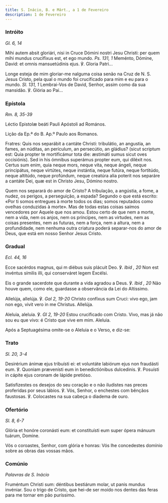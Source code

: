 ```yaml
---
title: S. Inácio, B. e Márt., a 1 de Fevereiro
description: 1 de Fevereiro
---
```


### Intróito

<em>Gl. 6, 14</em>

<div class="side-by-side not-content">

Mihi autem absit gloriári, nisi in Cruce Dómini nostri Jesu Christi: per quem mihi mundus crucifíxus est, et ego mundo. <em>Ps. 131, 1</em> Meménto, Dómine, David: et omnis mansuetúdinis ejus. ℣. Gloria Patri...

Longe esteja de mim gloriar-me nalguma coisa senão na Cruz de N. S. Jesus Cristo, pela qual o mundo foi crucificado para mim e eu para o mundo. <em>Sl. 131, 1</em> Lembrai-Vos de David, Senhor, assim como da sua mansidão. ℣. Glória ao Pai...

</div>

### Epístola

<em>Rm. 8, 35-39</em>

<div class="side-by-side not-content">

Léctio Epistolæ beáti Pauli Apóstoli ad Romános.

Lição da Ep.ª do B. Ap.º Paulo aos Romanos.

Fratres: Quis nos separábit a cantáte Christi: tribulátio, an angustia, an fames, an núditas, an perículum, an persecútio, an gládius? (sicut scriptum est: Quia propter te mortificámur tota die: æstimáti sumus sicut oves occisiónis). Sed in his ómnibus superámus propter eum, qui diléxit nos. Certus sum enim, quia neque mors, neque vita, neque ángeli, neque principátus, neque virtútes, neque instántia, neque futúra, neque fortitúdo, neque altitúdo, neque profúndum, neque creatúra alia poterit nos separáre a cantáte Dei, quæ est in Christo Jesu, Dómino nostro.

Quem nos separará do amor de Cristo? A tribulação, a angústia, a fome, a nudez, os perigos, a perseguição, a espada? Segundo o que está escrito: «Por ti somos entregues à morte todos os dias; somos reputados como ovelhas conduzidas à morte». Mas de todas estas coisas saímos vencedores por Aquele que nos amou. Estou certo de que nem a morte, nem a vida, nem os anjos, nem os príncipes, nem as virtudes, nem as coisas presentes, nem as futuras, nem a força, nem a altura, nem a profundidade, nem nenhuma outra criatura poderá separar-nos do amor de Deus, que está em nosso Senhor Jesus Cristo.

</div>

### Gradual

<em>Ecl. 44, 16</em>

<div class="side-by-side not-content">

Ecce sacérdos magnus, qui m diébus suis plácuit Deo. ℣. <em>Ibid , 20</em> Non est invéntus símilis illi, qui conserváret legem Excélsi.

Eis o grande sacerdote que durante a vida agradou a Deus. ℣. <em>Ibid , 20</em> Não houve quem, como ele, guardasse a observância da Lei do Altíssimo.

Allelúja, allelúja. ℣. <em>Gal 2, 19-20</em> Christo confíxus sum Cruci: vivo ego, jam non ego, vivit vero in me Christus. Allelúja.

Aleluia, aleluia. ℣. <em>Gl 2, 19-20</em> Estou crucificado com Cristo. Vivo, mas já não sou eu que vivo: é Cristo que vive em mim. Aleluia.

</div>

<aside>Após a Septuagésima omite-se o Aleluia e o Verso, e diz-se:</aside>

### Trato

<em>Sl. 20, 3-4</em>

<div class="side-by-side not-content">

Desirérium ánimæ ejus tribuísti ei: et voluntáte labiórum ejus non fraudásti eum. ℣. Quoniam prævenísti eum in benedictiónibus dulcedinis. ℣. Posuísti in cápite ejus coronam de lápide pretióso.

Satisfizestes os desejos do seu coração e o não iludistes nas preces proferidas por seus lábios. ℣. Vós, Senhor, o enchestes com bênçãos faustosas. ℣. Colocastes na sua cabeça o diadema de ouro.

</div>

### Ofertório

<em>Sl. 8, 6-7</em>

<div class="side-by-side not-content">

Glória et honóre coronásti eum: et constituísti eum super ópera mánuum tuárum, Domine.

Vós o coroastes, Senhor, com glória e honras: Vós lhe concedestes domínio sobre as obras das vossas mãos.

</div>

### Comúnio

<em>Palavras de S. Inácio</em>

<div class="side-by-side not-content">

Fruméntum Christi sum: déntibus bestiárum molar, ut panis mundus invéniar. Sou o trigo de Cristo, que hei-de ser moído nos dentes das feras para me tornar em pão puríssimo.

</div>

